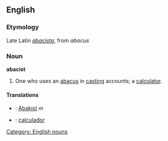 ==English==
===Etymology===
Late Latin ''[[abacista]]'', from ''abacus''

===Noun===
'''abacist'''
#One who uses an [[abacus]] in [[casting]] accounts; a [[calculator]].

====Translations====
* {{de}}: [[Abakist]] ''m''
* {{pt}}: [[calculador]]

[[Category: English nouns]]